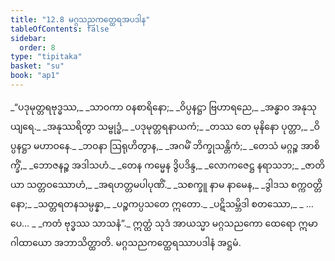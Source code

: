 ```yaml
---
title: "12.8 မဂ္ဂသညကတ္ထေရအပဒါန"
tableOfContents: false
sidebar:
  order: 8
type: "tipitaka"
basket: "su"
book: "ap1"
---
```



<DynamicBreadcrumb />

<Division number="66" book="ap1" e="ch" v="20" p="167">

<Paragraph number="2020" type="verses" book="ap1">
_“ပဒုမုတ္တရဗုဒ္ဓဿ,_  
_သာဝကာ ဝနစာရိနော;_  
_ဝိပ္ပနဋ္ဌာ ဗြဟာရညေ,_  
_အန္ဓာဝ အနုသုယျရေ._  

</Paragraph>

</Division>
<Division number="67" book="ap1" e="ch" v="20" p="167">

<Paragraph number="2021" type="verses" book="ap1">
_အနုဿရိတွာ သမ္ဗုဒ္ဓံ,_  
_ပဒုမုတ္တရနာယကံ;_  
_တဿ တေ မုနိနော ပုတ္တာ,_  
_ဝိပ္ပနဋ္ဌာ မဟာဝနေ._  

</Paragraph>

</Division>
<Division number="68" book="ap1" e="ch" v="20" p="167">

<Paragraph number="2022" type="verses" book="ap1">
_ဘဝနာ ဩရုဟိတွာန,_  
_အဂမိံ ဘိက္ခုသန္တိကံ;_  
_တေသံ မဂ္ဂဉ္စ အာစိက္ခိံ,_  
_ဘောဇနဉ္စ အဒါသဟံ._  

</Paragraph>

</Division>
<Division number="69" book="ap1" e="ch" v="20" p="167">

<Paragraph number="2023" type="verses" book="ap1">
_တေန ကမ္မေန ဒွိပဒိန္ဒ,_  
_လောကဇေဋ္ဌ နရာသဘ;_  
_ဇာတိယာ သတ္တဝဿောဟံ,_  
_အရဟတ္တမပါပုဏိံ._  

</Paragraph>

</Division>
<Division number="70" book="ap1" e="ch" v="20" p="167">

<Paragraph number="2024" type="verses" book="ap1">
_သစက္ခူ နာမ နာမေန,_  
_ဒွါဒသ စက္ကဝတ္တိနော;_  
_သတ္တရတနသမ္ပန္နာ,_  
_ပဉ္စကပ္ပသတေ ဣတော._  

</Paragraph>

</Division>
<Division number="71" book="ap1" e="ch" v="20" p="167">

<Paragraph number="2025" type="verses" book="ap1">
_ပဋိသမ္ဘိဒါ စတဿော,_  
_ …ပေ… _  
_ကတံ ဗုဒ္ဓဿ သာသနံ”._  

</Paragraph>

<Paragraph number="2026" book="ap1">
ဣတ္ထံ သုဒံ အာယသ္မာ မဂ္ဂသညကော ထေရော ဣမာ ဂါထာယော အဘာသိတ္ထာတိ.

</Paragraph>
</Division>

<Paragraph number="2027" type="center" book="ap1">
မဂ္ဂသညကတ္ထေရဿာပဒါနံ အဋ္ဌမံ.
</Paragraph>